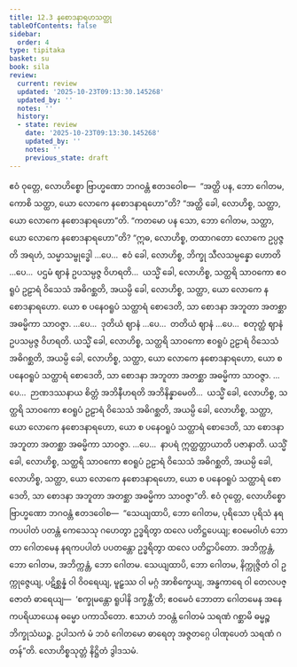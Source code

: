 ```yaml
---
title: 12.3 နစောဒနာရဟသတ္ထု
tableOfContents: false
sidebar:
  order: 4
type: tipitaka
basket: su
book: sila
review:
  current: review
  updated: '2025-10-23T09:13:30.145268'
  updated_by: ''
  notes: ''
  history:
  - state: review
    date: '2025-10-23T09:13:30.145268'
    updated_by: ''
    notes: ''
    previous_state: draft
---
```



<ReviewStatus review={frontmatter.review} showDetails={true} />

<HypothesisAnnotation frontmatter={frontmatter} />

<DynamicBreadcrumb />

<Division number="516" book="sila" e="ch" v="6" p="220">

<Paragraph number="883" book="sila">
ဧဝံ ဝုတ္တေ, လောဟိစ္စော ဗြာဟ္မဏော ဘဂဝန္တံ ဧတဒဝေါစ—  “အတ္ထိ ပန, ဘော ဂေါတမ, ကောစိ သတ္ထာ, ယော လောကေ နစောဒနာရဟော”တိ? “အတ္ထိ ခေါ, လောဟိစ္စ, သတ္ထာ, ယော လောကေ နစောဒနာရဟော”တိ. “ကတမော ပန သော, ဘော ဂေါတမ, သတ္ထာ, ယော လောကေ နစောဒနာရဟော”တိ?
</Paragraph>

<Paragraph number="884" book="sila">
“ဣဓ, လောဟိစ္စ, တထာဂတော လောကေ ဥပ္ပဇ္ဇတိ အရဟံ, သမ္မာသမ္ဗုဒ္ဓေါ …ပေ…  ဧဝံ ခေါ, လောဟိစ္စ, ဘိက္ခု သီလသမ္ပန္နော ဟောတိ …ပေ…  ပဌမံ ဈာနံ ဥပသမ္ပဇ္ဇ ဝိဟရတိ…  ယသ္မိံ ခေါ, လောဟိစ္စ, သတ္ထရိ သာဝကော ဧဝရူပံ ဥဠာရံ ဝိသေသံ အဓိဂစ္ဆတိ, အယမ္ပိ ခေါ, လောဟိစ္စ, သတ္ထာ, ယော လောကေ နစောဒနာရဟော. ယော စ ပနေဝရူပံ သတ္ထာရံ စောဒေတိ, သာ စောဒနာ အဘူတာ အတစ္ဆာ အဓမ္မိကာ သာဝဇ္ဇာ.
</Paragraph>

<Paragraph number="885" book="sila">
…ပေ…  ဒုတိယံ ဈာနံ …ပေ…  တတိယံ ဈာနံ …ပေ…  စတုတ္ထံ ဈာနံ ဥပသမ္ပဇ္ဇ ဝိဟရတိ. ယသ္မိံ ခေါ, လောဟိစ္စ, သတ္ထရိ သာဝကော ဧဝရူပံ ဥဠာရံ ဝိသေသံ အဓိဂစ္ဆတိ, အယမ္ပိ ခေါ, လောဟိစ္စ, သတ္ထာ, ယော လောကေ နစောဒနာရဟော, ယော စ ပနေဝရူပံ သတ္ထာရံ စောဒေတိ, သာ စောဒနာ အဘူတာ အတစ္ဆာ အဓမ္မိကာ သာဝဇ္ဇာ.
</Paragraph>

<Paragraph number="886" book="sila">
…ပေ…  ဉာဏဒဿနာယ စိတ္တံ အဘိနီဟရတိ အဘိနိန္နာမေတိ…  ယသ္မိံ ခေါ, လောဟိစ္စ, သတ္ထရိ သာဝကော ဧဝရူပံ ဥဠာရံ ဝိသေသံ အဓိဂစ္ဆတိ, အယမ္ပိ ခေါ, လောဟိစ္စ, သတ္ထာ, ယော လောကေ နစောဒနာရဟော, ယော စ ပနေဝရူပံ သတ္ထာရံ စောဒေတိ, သာ စောဒနာ အဘူတာ အတစ္ဆာ အဓမ္မိကာ သာဝဇ္ဇာ.
</Paragraph>

<Paragraph number="887" book="sila">
…ပေ…  နာပရံ ဣတ္ထတ္တာယာတိ ပဇာနာတိ. ယသ္မိံ ခေါ, လောဟိစ္စ, သတ္ထရိ သာဝကော ဧဝရူပံ ဥဠာရံ ဝိသေသံ အဓိဂစ္ဆတိ, အယမ္ပိ ခေါ, လောဟိစ္စ, သတ္ထာ, ယော လောကေ နစောဒနာရဟော, ယော စ ပနေဝရူပံ သတ္ထာရံ စောဒေတိ, သာ စောဒနာ အဘူတာ အတစ္ဆာ အဓမ္မိကာ သာဝဇ္ဇာ”တိ.
</Paragraph>

</Division>
<Division number="517" book="sila" e="ch" v="6" p="221">

<Paragraph number="888" book="sila">
ဧဝံ ဝုတ္တေ, လောဟိစ္စော ဗြာဟ္မဏော ဘဂဝန္တံ ဧတဒဝေါစ—  “သေယျထာပိ, ဘော ဂေါတမ, ပုရိသော ပုရိသံ နရကပပါတံ ပတန္တံ ကေသေသု ဂဟေတွာ ဥဒ္ဓရိတွာ ထလေ ပတိဋ္ဌပေယျ; ဧဝမေဝါဟံ ဘောတာ ဂေါတမေန နရကပပါတံ ပပတန္တော ဥဒ္ဓရိတွာ ထလေ ပတိဋ္ဌာပိတော. အဘိက္ကန္တံ, ဘော ဂေါတမ, အဘိက္ကန္တံ, ဘော ဂေါတမ. သေယျထာပိ, ဘော ဂေါတမ, နိက္ကုဇ္ဇိတံ ဝါ ဥက္ကုဇ္ဇေယျ, ပဋိစ္ဆန္နံ ဝါ ဝိဝရေယျ, မူဠှဿ ဝါ မဂ္ဂံ အာစိက္ခေယျ, အန္ဓကာရေ ဝါ တေလပဇ္ဇောတံ ဓာရေယျ—  ‘စက္ခုမန္တော ရူပါနိ ဒက္ခန္တီ’တိ; ဧဝမေဝံ ဘောတာ ဂေါတမေန အနေကပရိယာယေန ဓမ္မော ပကာသိတော. ဧသာဟံ ဘဝန္တံ ဂေါတမံ သရဏံ ဂစ္ဆာမိ ဓမ္မဉ္စ ဘိက္ခုသံဃဉ္စ. ဥပါသကံ မံ ဘဝံ ဂေါတမော ဓာရေတု အဇ္ဇတဂ္ဂေ ပါဏုပေတံ သရဏံ ဂတန်”တိ.

</Paragraph>
</Division>

<Paragraph number="889" type="center" book="sila">
လောဟိစ္စသုတ္တံ နိဋ္ဌိတံ ဒွါဒသမံ.
</Paragraph>